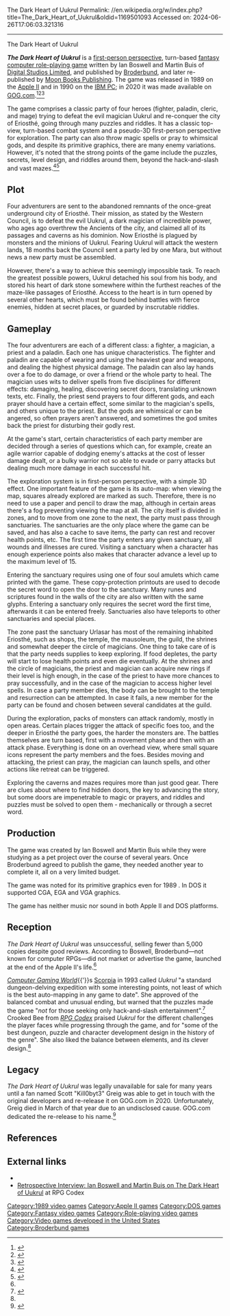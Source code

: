 The Dark Heart of Uukrul
Permalink: //en.wikipedia.org/w/index.php?title=The_Dark_Heart_of_Uukrul&oldid=1169501093
Accessed on: 2024-06-26T17:06:03.321316



------
The Dark Heart of Uukrul
{{Multiple issues|
{{more citations needed|date=April 2017}}
{{lead too short|date=May 2014}}
}}

{{Infobox video game
|title     = The Dark Heart of Uukrul
|image     = Uukrul DOS box front cover.jpg
|caption   =IBM PC cover art
|developer = [[Digital Studios Limited]]
|publisher = [[Broderbund]], [[Moon Books Publishing]]
|designer  = Ian Boswell, Martin Buis
|composer  = 
|engine    = 
|released  = '''Apple II'''{{vgrelease|NA|1989}}'''MS-DOS'''{{vgrelease|NA|1990}}
|genre     = [[Role-playing video game|Role-playing]]
|series    = 
|modes     = [[Single-player video game|Single-player]]
|platforms = [[Apple II]], [[DOS]]
}}

'''''The Dark Heart of Uukrul''''' is a [[First-person (video games)|first-person perspective]], turn-based [[fantasy]] [[computer role-playing game]] written by Ian Boswell and Martin Buis of [[Digital Studios Limited]], and published by [[Broderbund]], and later re-published by [[Moon Books Publishing]]. The game was released in 1989 on the [[Apple II series|Apple II]] and in 1990 on the [[IBM PC compatible|IBM PC]]; in 2020 it was made available on [[GOG.com]].<ref>{{cite web|access-date=2020-11-17|title=GOG has revived The Dark Heart of Uukrul from 1989|url=https://www.gamingonlinux.com/2020/11/gog-has-revived-the-dark-heart-of-uukrul-from-1989|website=GamingOnLinux|date=12 November 2020 }}</ref><ref>{{cite web|access-date=2020-11-17|title=The Dark Heart of Uukrul re-released on GOG|url=https://dungeoncrawlers.org/post/the-dark-heart-of-uukrul-re-released-on-gog/|website=dungeoncrawlers.org}}</ref><ref>{{cite web|access-date=2020-11-17|title=The Dark Heart of Uukrul|url=https://www.gog.com/game/the_dark_heart_of_uukrul|website=GOG.com}}</ref>

The game comprises a classic party of four heroes (fighter, paladin, cleric, and mage) trying to defeat the evil magician Uukrul and re-conquer the city of Eriosthé, going through many puzzles and riddles. It has a classic top-view, turn-based combat system and a pseudo-3D first-person perspective for exploration. The party can also throw magic spells or pray to whimsical gods, and despite its primitive graphics, there are many enemy variations. However, it's noted that the strong points of the game include the puzzles, secrets, level design, and riddles around them, beyond the hack-and-slash and vast mazes.<ref name="crpgr">{{cite web|last1=Santius|title=Dark Heart Of Uukrul Revisited|url=http://crpgrevisited.blogspot.com.es/2011/12/dark-heart-of-uukrul-revisited.html|website=CPRG Revisited|date=24 December 2011 |access-date=24 April 2017|ref=1}}</ref><ref name="rpgcodexinterview">{{cite web|last1=Crooked Bee|title= Interview: Ian Boswell and Martin Buis|url=http://www.rpgcodex.net/content.php?id=8320|website=RPG Codex|access-date=24 April 2017|ref=2}}</ref>

==Plot==
Four adventurers are sent to the abandoned remnants of the once-great underground city of Eriosthé. Their mission, as stated by the Western Council, is to defeat the evil Uukrul, a dark magician of incredible power, who ages ago overthrew the Ancients of the city, and claimed all of its passages and caverns as his dominion. Now Eriosthé is plagued by monsters and the minions of Uukrul. Fearing Uukrul will attack the western lands, 18 months back the Council sent a party led by one Mara, but without news a new party must be assembled.

However, there's a way to achieve this seemingly impossible task. To reach the greatest possible powers, Uukrul detached his soul from his body, and stored his heart of dark stone somewhere within the furthest reaches of the maze-like passages of Eriosthé. Access to the heart is in turn opened by several other hearts, which must be found behind battles with fierce enemies, hidden at secret places, or guarded by inscrutable riddles.

==Gameplay==
The four adventurers are each of a different class: a fighter, a magician, a priest and a paladin. Each one has unique characteristics. The fighter and paladin are capable of wearing and using the heaviest gear and weapons, and dealing the highest physical damage. The paladin can also lay hands over a foe to do damage, or over a friend or the whole party to heal. The magician uses wits to deliver spells from five disciplines for different effects: damaging, healing, discovering secret doors, translating unknown texts, etc. Finally, the priest send prayers to four different gods, and each prayer should have a certain effect, some similar to the magician's spells, and others unique to the priest. But the gods are whimsical or can be angered, so often prayers aren't answered, and sometimes the god smites back the priest for disturbing their godly rest.

At the game's start, certain characteristics of each party member are decided through a series of questions which can, for example, create an agile warrior capable of dodging enemy's attacks at the cost of lesser damage dealt, or a bulky warrior not so able to evade or parry attacks but dealing much more damage in each successful hit.

The exploration system is in first-person perspective, with a simple 3D effect. One important feature of the game is its auto-map: when viewing the map, squares already explored are marked as such. Therefore, there is no need to use a paper and pencil to draw the map, although in certain areas there's a fog preventing viewing the map at all. The city itself is divided in zones, and to move from one zone to the next, the party must pass through sanctuaries. The sanctuaries are the only place where the game can be saved, and has also a cache to save items, the party can rest and recover health points, etc. The first time the party enters any given sanctuary, all wounds and illnesses are cured. Visiting a sanctuary when a character has enough experience points also makes that character advance a level up to the maximum level of 15.

Entering the sanctuary requires using one of four soul amulets which came printed with the game. These copy-protection printouts are used to decode the secret word to open the door to the sanctuary. Many runes and scriptures found in the walls of the city are also written with the same glyphs. Entering a sanctuary only requires the secret word the first time, afterwards it can be entered freely. Sanctuaries also have teleports to other sanctuaries and special places.

The zone past the sanctuary Urlasar has most of the remaining inhabited Eriosthé, such as shops, the temple, the mausoleum, the guild, the shrines and somewhat deeper the circle of magicians. One thing to take care of is that the party needs supplies to keep exploring. If food depletes, the party will start to lose health points and even die eventually. At the shrines and the circle of magicians, the priest and magician can acquire new rings if their level is high enough, in the case of the priest to have more chances to pray successfully, and in the case of the magician to access higher level spells. In case a party member dies, the body can be brought to the temple and resurrection can be attempted. In case it fails, a new member for the party can be found and chosen between several candidates at the guild.

During the exploration, packs of monsters can attack randomly, mostly in open areas. Certain places trigger the attack of specific foes too, and the deeper in Eriosthé the party goes, the harder the monsters are. The battles themselves are turn based, first with a movement phase and then with an attack phase. Everything is done on an overhead view, where small square icons represent the party members and the foes. Besides moving and attacking, the priest can pray, the magician can launch spells, and other actions like retreat can be triggered.

Exploring the caverns and mazes requires more than just good gear. There are clues about where to find hidden doors, the key to advancing the story, but some doors are impenetrable to magic or prayers, and riddles and puzzles must be solved to open them - mechanically or through a secret word.

==Production==
The game was created by Ian Boswell and Martin Buis while they were studying as a pet project over the course of several years. Once Broderbund agreed to publish the game, they needed another year to complete it, all on a very limited budget.

The game was noted for its primitive graphics even for 1989 {{According to whom|date=May 2017}}. In DOS it supported CGA, EGA and VGA graphics.

The game has neither music nor sound in both Apple II and DOS platforms.

==Reception==
''The Dark Heart of Uukrul'' was unsuccessful, selling fewer than 5,000 copies despite good reviews. According to Boswell, Broderbund—not known for computer RPGs—did not market or advertise the game, launched at the end of the Apple II's life.<ref name="rpgcodexinterview"/>

''[[Computer Gaming World]]''{{'}}s [[Scorpia (journalist)|Scorpia]] in 1993 called ''Uukrul'' "a standard dungeon-delving expedition with some interesting points, not least of which is the best auto-mapping in any game to date". She approved of the balanced combat and unusual ending, but warned that the puzzles made the game "''not'' for those seeking only hack-and-slash entertainment".<ref name="scorpia199310">{{cite magazine | url=http://www.cgwmuseum.org/galleries/index.php?year=1993&pub=2&id=111 | title=Scorpia's Magic Scroll Of Games | magazine=Computer Gaming World | date=October 1993 | access-date=25 March 2016 | author=Scorpia | pages=34–50 | issue=67}}</ref> Crooked Bee from ''[http://www.rpgcodex.net/ RPG Codex]'' praised ''Uukrul'' for the different challenges the player faces while progressing through the game, and for "some of the best dungeon, puzzle and character development design in the history of the genre". She also liked the balance between elements, and its clever design.<ref name="rpgcodexinterview" />

==Legacy==
''The Dark Heart of Uukrul'' was legally unavailable for sale for many years until a fan named Scott "Kill0byt3" Greig was able to get in touch with the original developers and re-release it on GOG.com in 2020. Unfortunately, Greig died in March of that year due to an undisclosed cause. GOG.com dedicated the re-release to his name.<ref>{{cite web |last1=Dawe |first1=Liam |title=GOG has revived The Dark Heart of Uukrul from 1989 |url=https://www.gamingonlinux.com/2020/11/gog-has-revived-the-dark-heart-of-uukrul-from-1989 |website=GamingOnLinux |date=12 November 2020 |access-date=5 February 2021}}</ref>

==References==
{{Reflist}}

==External links==
* {{MobyGames|id=/game/dark-heart-of-uukrul}}
* [http://www.rpgcodex.net/content.php?id=8320 Retrospective Interview: Ian Boswell and Martin Buis on The Dark Heart of Uukrul] at RPG Codex

{{DEFAULTSORT:Dark Heart of Uukrul, The}}
[[Category:1989 video games]]
[[Category:Apple II games]]
[[Category:DOS games]]
[[Category:Fantasy video games]]
[[Category:Role-playing video games]]
[[Category:Video games developed in the United States]]
[[Category:Broderbund games]]